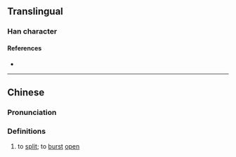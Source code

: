 {{character info/new}}
==Translingual==

===Han character===
{{Han char|rn=86|rad=火|as=06|sn=10|four=93814|canj=FJHP|ids=⿰火宅}}

====References====
* {{Han ref|kx=0671.070|dkj=19024|hdz=32201.020|uh=70E2|ud=28898|bh=D270|bd=53872}}

----

==Chinese==
{{zh-forms}}

===Pronunciation===
{{zh-pron
|m=chè
|c=caak3
|mc=
|oc=
|ma=
|cat=
}}

===Definitions===
{{zh-hanzi}}

# to [[split]]; to [[burst]] [[open]]